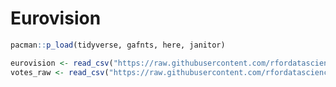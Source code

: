 # Eurovision

```r
pacman::p_load(tidyverse, gafnts, here, janitor)
```

```r
eurovision <- read_csv("https://raw.githubusercontent.com/rfordatascience/tidytuesday/master/data/2022/2022-05-17/eurovision.csv")
votes_raw <- read_csv("https://raw.githubusercontent.com/rfordatascience/tidytuesday/master/data/2022/2022-05-17/eurovision-votes.csv")
```

```r

```
